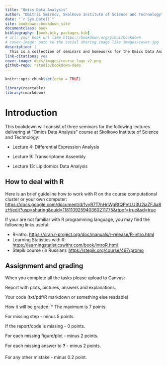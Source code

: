 ```yaml
---
title: "Omics Data Analysis"
author: "Dmitrii Smirnov, Skolkovo Institute of Science and Technology"
date: "`r Sys.Date()`"
site: bookdown::bookdown_site
documentclass: book
bibliography: [book.bib, packages.bib]
# url: your book url like https://bookdown.org/yihui/bookdown
# cover-image: path to the social sharing image like images/cover.jpg
description: |
  This is a collection of seminars and homeworks for the Omics Data Analysis course at Skoltech.
link-citations: yes
cover-image: docs/images/course_logo_v2.png
github-repo: rstudio/bookdown-demo
---
```


```r
knitr::opts_chunk$set(echo = TRUE)
```

```r
library(reactable)
library(rmarkdown)
```

# Introduction

This bookdown will consist of three seminars for the following lectures delivering at "Omics Data Analysis" course at Skolkovo Institute of Science and Technology:

-   Lecture 4: Differential Expression Analysis

-   Lecture 9: Transcriptome Assembly

-   Lecture 13: Lipidomics Data Analysis

## How to deal with R

Here is an brief guideline how to work with R on the course computational cluster or your own computer: <https://docs.google.com/document/d/1vyR7T7nHnWgRfQPntLU3U2jaZFJia8zH/edit?usp=sharing&ouid=118110925940360211775&rtpof=true&sd=true>

If your are not familiar with R programming language, you may find the following links useful:

-   R-intro: <https://cran.r-project.org/doc/manuals/r-release/R-intro.html>
-   Learning Statistics with R: <https://learningstatisticswithr.com/book/introR.html>
-   Stepik course (in Russian): <https://stepik.org/course/497/promo>

## Assignment and grading

When you complete all the tasks please upload to Canvas:

Report with plots, pictures, answers and explanations.

Your code (txt/pdf/R markdown or something else readable)

How it will be graded: \* The maximum is 7 points.

For missing step - minus 5 points.

If the report/code is missing - 0 points.

For each missing figure/plot - minus 2 points.

For each missing answer to ❓ - minus 2 points.

For any other mistake - minus 0.2 point.
